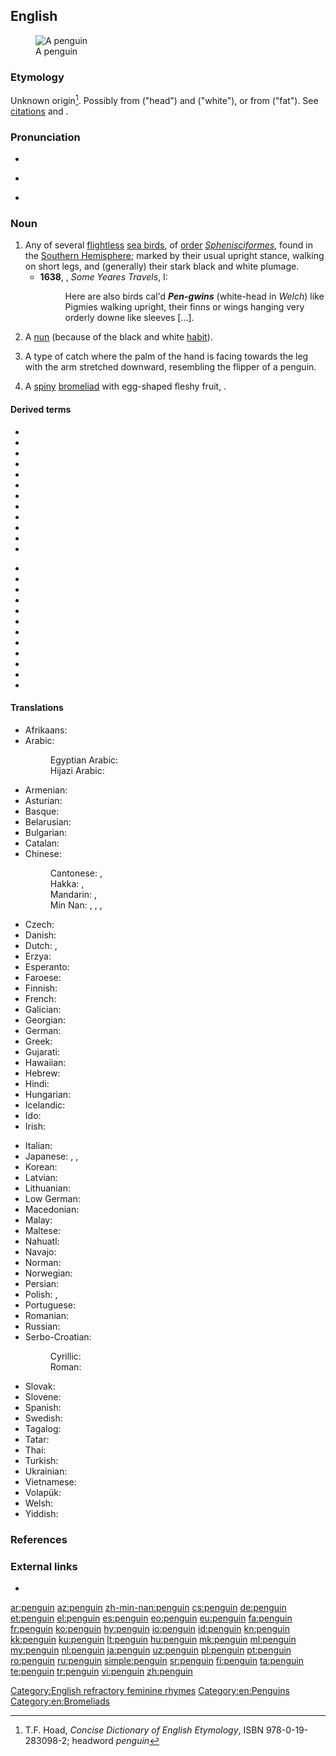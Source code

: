 ==English==
{{wikipedia}}
[[Image:Pygoscelis papua.jpg|thumb|A penguin]]

===Etymology===
Unknown origin<ref>T.F. Hoad, ''Concise Dictionary of English Etymology'', ISBN 978-0-19-283098-2; headword ''penguin''</ref>. Possibly from {{etyl|cy|en}} {{m|cy|pen}} ("head") and {{m|cy|gwyn}} ("white"), or from {{etyl|la|en}} {{m|la|pinguis}} ("fat"). See [[Citations:penguin|citations]] and {{w|Penguin#Etymology|the Wikipedia page}}.

===Pronunciation===
* {{IPA|/ˈpɛŋɡwɪn/|lang=en}}
* {{a|pin-pen}} {{IPA|/ˈpɪŋɡwɪn/|lang=en}}
* {{audio|en-us-penguin.ogg|Audio (US)|lang=en}}

===Noun===
{{en-noun}}

# Any of several [[flightless]] [[sea bird]]s, of [[order]] ''[[Sphenisciformes]]'', found in the [[Southern Hemisphere]]; marked by their usual upright stance, walking on short legs, and (generally) their stark black and white plumage. {{defdate|from 16th c.}}
#* '''1638''', {{w|Thomas Herbert}}, ''Some Yeares Travels'', I:
#*: Here are also birds cal'd '''''Pen-gwins''''' (white-head in ''Welch'') like Pigmies walking upright, their finns or wings hanging very orderly downe like sleeves [...].
# {{lb|en|slang}} A [[nun]] (because of the black and white [[habit]]).
# {{lb|en|juggling}} A type of catch where the palm of the hand is facing towards the leg with the arm stretched downward, resembling the flipper of a penguin.
# A [[spiny]] [[bromeliad]] with egg-shaped fleshy fruit, {{taxlink|Bromelia pinguin|species|noshow=1}}.

====Derived terms====
{{rel-top}}
* {{l|en|Adelie penguin}}
* {{l|en|African penguin}}
* {{l|en|Chatham Island penguin}}
* {{l|en|chinstrap penguin}}
* {{l|en|crested penguin}}
* {{l|en|emperor penguin}}
* {{l|en|erect-crested penguin}}
* {{l|en|fairy penguin}}
* {{l|en|Fiordland penguin}}
* {{l|en|Galapagos penguin}}
* {{l|en|gentoo penguin}}
* {{l|en|Humboldt penguin}}
{{rel-mid}}
* {{l|en|jackass penguin}}
* {{l|en|king penguin}}
* {{l|en|little penguin}}
* {{l|en|macaroni penguin}}
* {{l|en|Magellanic penguin}}
* {{l|en|penguinery}}
* {{l|en|Ridgen's penguin}}
* {{l|en|rockhopper penguin}}
* {{l|en|royal penguin}}
* {{l|en|Snares penguin}}
* {{l|en|white-flippered penguin}}
* {{l|en|yellow-eyed penguin}}
{{rel-bottom}}

====Translations====
{{trans-top|flightless sea bird}}
* Afrikaans: {{t|af|pikkewyn}}
* Arabic: {{t|ar|بِطْرِيق|m}}
*: Egyptian Arabic: {{t|arz|بطريق|m|tr=baṭrīq|sc=Arab}}
*: Hijazi Arabic: {{t|acw|بَطْريق|m|tr=baṭrīg|sc=Arab}}
* Armenian: {{t+|hy|պինգվին}}
* Asturian: {{t|ast|pingüín|m}}
* Basque: {{t+|eu|pinguino}}
* Belarusian: {{t|be|пінгві́н|m}}
* Bulgarian: {{t+|bg|пингви́н|m}}
* Catalan: {{t|ca|pingüí|m}}
* Chinese:
*: Cantonese: {{t|yue|企鵝|sc=Hani}}, {{t|yue|企鹅|tr=kei5 ngo4|sc=Hani}}
*: Hakka: {{t|hak|企鵝|sc=Hani}}, {{t|hak|企鹅|tr=khî-ngò|sc=Hani}}
*: Mandarin: {{t+|cmn|企鵝|sc=Hani}}, {{t+|cmn|企鹅|tr=qǐ'é|sc=Hani}}
*: Min Nan: {{t+|nan|徛鵝|sc=Hani}}, {{t|nan|徛鹅|tr=khiā-gô|sc=Hani}}, {{t|nan|企鵝|sc=Hani}}, {{t|nan|企鹅|tr=khì-gô|sc=Hani}}
* Czech: {{t+|cs|tučňák|m}}
* Danish: {{t+|da|pingvin}}
* Dutch: {{t+|nl|pinguïn|m}}, {{t|nl|vetgans|f}}
* Erzya: {{t|myv|эймацей|tr=ejmacěj}}
* Esperanto: {{t+|eo|pingveno}}
* Faroese: {{t|fo|pingvin|f}}
* Finnish: {{t+|fi|pingviini}}
* French: {{t+|fr|manchot|m}}
* Galician: {{t+|gl|pingüín|m}}
* Georgian: {{t|ka|პინგვინი|sc=Geor}}
* German: {{t+|de|Pinguin|m}}
* Greek: {{t+|el|πιγκουίνος|m}}
* Gujarati: {{t|gu|પેંગ્વિન|tr=pengvin|sc=Gujr}}
* Hawaiian: {{t|haw|manu-hele-kū}}
* Hebrew: {{t+|he|פִּינְגְּוִין}}
* Hindi: {{t|hi|पेंगुइन|tr=pēṅgu'in}}
* Hungarian: {{t+|hu|pingvin}}
* Icelandic: {{t+|is|mörgæs|f}}
* Ido: {{t+|io|pinguino}}
* Irish: {{t|ga|piongain|f}}
{{trans-mid}}
* Italian: {{t+|it|pinguino|m}}
* Japanese: {{t+|ja|ペンギン|tr=pengin}}, {{t|ja|人鳥|tr=じんちょう, jinchō}}, {{t+|ja|企鵝|tr=きが, kiga}}
* Korean: {{t+|ko|펭귄|tr=peng-gwin|sc=Hang}}
* Latvian: {{t|lv|pingvīns|m}}
* Lithuanian: {{t+|lt|pingvinas|m}}
* Low German: {{t|nds|Pinguien|m}}
* Macedonian: {{t|mk|пингви́н|m}}
* Malay: {{t|ms|penguin}}
* Maltese: {{t|mt|pengwin|m}}
* Nahuatl: {{t|nah|totoxolotl}}
* Navajo: {{t|nv|tsídii naʼałkʼaiʼí}}
* Norman: {{t|nrf|pîngouîn|m}}
* Norwegian: {{t|no|pingvin|m}}
* Persian: {{t+|fa|پنگوئن}}
* Polish: {{t+|pl|pingwin|m}}, {{t|pl|bezlotek|m}}
* Portuguese: {{t+|pt|pinguim|m}}
* Romanian: {{t+|ro|pinguin|m}}
* Russian: {{t+|ru|пингви́н|m}}
* Serbo-Croatian:
*: Cyrillic: {{t|sh|пѝнгвӣн|m}}
*: Roman: {{t+|sh|pìngvīn|m}}
* Slovak: {{t|sk|tučniak|m}}
* Slovene: {{t+|sl|pingvin|m}}
* Spanish: {{t+|es|pingüino|m}}
* Swedish: {{t+|sv|pingvin}}
* Tagalog: {{t|tl|pingguwino}}
* Tatar: {{t|tt|пингвин|sc=Cyrl}}
* Thai: {{t|th|เพนกวิน|tr=payn-gwin}}
* Turkish: {{t+|tr|penguen}}
* Ukrainian: {{t|uk|пінгві́н|m}}
* Vietnamese: {{t|vi|chim cánh cụt}}
* Volapük: {{t|vo|pinguen}}
* Welsh: {{t|cy|pengwin|m}}
* Yiddish: {{t|yi|פּינגווין|m}}
{{trans-bottom}}

===References===
<references/>

===External links===
* {{projectlink|Collier's|Penguin}}

[[Category:English refractory feminine rhymes]]
[[Category:en:Penguins]]
[[Category:en:Bromeliads]]

[[ar:penguin]]
[[az:penguin]]
[[zh-min-nan:penguin]]
[[cs:penguin]]
[[de:penguin]]
[[et:penguin]]
[[el:penguin]]
[[es:penguin]]
[[eo:penguin]]
[[eu:penguin]]
[[fa:penguin]]
[[fr:penguin]]
[[ko:penguin]]
[[hy:penguin]]
[[io:penguin]]
[[id:penguin]]
[[kn:penguin]]
[[kk:penguin]]
[[ku:penguin]]
[[lt:penguin]]
[[hu:penguin]]
[[mk:penguin]]
[[ml:penguin]]
[[my:penguin]]
[[nl:penguin]]
[[ja:penguin]]
[[uz:penguin]]
[[pl:penguin]]
[[pt:penguin]]
[[ro:penguin]]
[[ru:penguin]]
[[simple:penguin]]
[[sr:penguin]]
[[fi:penguin]]
[[ta:penguin]]
[[te:penguin]]
[[tr:penguin]]
[[vi:penguin]]
[[zh:penguin]]